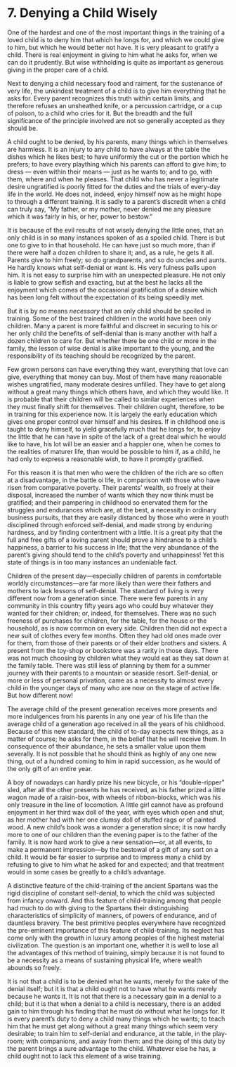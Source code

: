 # 7. Denying a Child Wisely

One of the hardest and one of the most important things in the training of a loved child is to deny him that which he longs for, and which we could give to him, but which he would better not have. It is very pleasant to gratify a child. There is real enjoyment in giving to him what he asks for, when we can do it prudently. But wise withholding is quite as important as generous giving in the proper care of a child.

Next to denying a child necessary food and raiment, for the sustenance of very life, the unkindest treatment of a child is to give him everything that he asks for. Every parent recognizes this truth within certain limits, and therefore refuses an unsheathed knife, or a percussion cartridge, or a cup of poison, to a child who cries for it. But the breadth and the full significance of the principle involved are not so generally accepted as they should be.

A child ought to be denied, by his parents, many things which in themselves are harmless. It is an injury to any child to have always at the table the dishes which he likes best; to have uniformly the cut or the portion which he prefers; to have every plaything which his parents can afford to give him; to dress — even within their means — just as he wants to; and to go, with them, where and when he pleases. That child who has never a legitimate desire ungratified is poorly fitted for the duties and the trials of every-day life in the world. He does not, indeed, enjoy himself now as he might hope to through a different training. It is sadly to a parent's discredit when a child can truly say, "My father, or my mother, never denied me any pleasure which it was fairly in his, or her, power to bestow."

It is because of the evil results of not wisely denying the little ones, that an only child is in so many instances spoken of as a spoiled child. There is but one to give to in that household. He can have just so much more, than if there were half a dozen children to share it; and, as a rule, he gets it all. Parents give to him freely; so do grandparents, and so do uncles and aunts. He hardly knows what self-denial or want is. His very fulness palls upon him. It is not easy to surprise him with an unexpected pleasure. He not only is liable to grow selfish and exacting, but at the best he lacks all the enjoyment which comes of the occasional gratification of a desire which has been long felt without the expectation of its being speedily met.

But it is by no means *necessary* that an only child should be spoiled in training. Some of the best trained children in the world have been only children. Many a parent is more faithful and discreet in securing to his or her only child the benefits of self-denial than is many another with half a dozen children to care for. But whether there be one child or more in the family, the lesson of wise denial is alike important to the young, and the responsibility of its teaching should be recognized by the parent.

Few grown persons can have everything they want, everything that love can give, everything that money can buy. Most of them have many reasonable wishes ungratified, many moderate desires unfilled. They have to get along without a great many things which others have, and which they would like. It is probable that their children will be called to similar experiences when they must finally shift for themselves. Their children ought, therefore, to be in training for this experience now. It is largely the early education which gives one proper control over himself and his desires. If in childhood one is taught to deny himself, to yield gracefully much that he longs for, to enjoy the little that he can have in spite of the lack of a great deal which he would like to have, his lot will be an easier and a happier one, when he comes to the realities of maturer life, than would be possible to him if, as a child, he had only to express a reasonable wish, to have it promptly gratified.

For this reason it is that men who were the children of the rich are so often at a disadvantage, in the battle oi life, in comparison with those who have risen from comparative poverty. Their parents' wealth, so freely at their disposal, increased the number of wants which they now think must be gratified; and their pampering in childhood so enervated them for the struggles and endurances which are, at the best, a necessity in ordinary business pursuits, that they are easily distanced by those who were in youth disciplined through enforced self-denial, and made strong by enduring hardness, and by finding contentment with a little. It is a great pity that the full and free gifts of a loving parent should prove a hindrance to a child's happiness, a barrier to his success in life; that the very abundance of the parent's giving should tend to the child's poverty and unhappiness! Yet this state of things is in too many instances an undeniable fact.

Children of the present day—especially children of parents in comfortable worldly circumstances—are far more likely than were their fathers and mothers to lack lessons of self-denial. The standard of living is very different now from a generation since. There were few parents in any community in this country fifty years ago who could buy whatever they wanted for their children; or, indeed, for themselves. There was no such freeness of purchases for children, for the table, for the house or the household, as is now common on every side. Children then did not expect a new suit of clothes every few months. Often they had old ones made over for them, from those of their parents or of their elder brothers and sisters. A present from the toy-shop or bookstore was a rarity in those days. There was not much choosing by children what they would eat as they sat down at the family table. There was still less of planning by them for a summer journey with their parents to a mountain or seaside resort. Self-denial, or more or less of personal privation, came as a necessity to almost every child in the younger days of many who are now on the stage of active life. But how different now!

The average child of the present generation receives more presents and more indulgences from his parents in any one year of his life than the average child of a generation ago received in all the years of his childhood. Because of this new standard, the child of to-day expects new things, as a matter of course; he asks for them, in the belief that he will receive them. In consequence of their abundance, he sets a smaller value upon them severally. It is not possible that he should think as highly of any one new thing, out of a hundred coming to him in rapid succession, as he would of the only gift of an entire year.

A boy of nowadays can hardly prize his new bicycle, or his "double-ripper" sled, after all the other presents he has received, as his father prized a little wagon made of a raisin-box, with wheels of ribbon-blocks, which was his only treasure in the line of locomotion. A little girl cannot have as profound enjoyment in her third wax doll of the year, with eyes which open and shut, as her mother had with her one clumsy doll of stuffed rags or of painted wood. A new child's book was a wonder a generation since; it is now hardly more to one of our children than the evening paper is to the father of the family. It is now hard work to give a new sensation—or, at all events, to make a permanent impression—by the bestowal of a gift of any sort on a child. It would be far easier to surprise and to impress many a child by refusing to give to him what he asked for and expected; and that treatment would in some cases be greatly to a child's advantage.

A distinctive feature of the child-training of the ancient Spartans was the rigid discipline of constant self-denial, to which the child was subjected from infancy onward. And this feature of child-training among that people had much to do with giving to the Spartans their distinguishing characteristics of simplicity of manners, of powers of endurance, and of dauntless bravery. The best primitive peoples everywhere have recognized the pre-eminent importance of this feature of child-training. Its neglect has come only with the growth in luxury among peoples of the highest material civilization. The question is an important one, whether it is well to lose all the advantages of this method of training, simply because it is not found to be a necessity as a means of sustaining physical life, where wealth abounds so freely.

It is not that a child is to be denied what he wants, merely for the sake of the denial itself; but it is that a child ought not to have what he wants merely because he wants it. It is not that there is a necessary gain in a denial to a child; but it is that when a denial to a child is necessary, there is an added gain to him through his finding that he must do without what he longs for. It is every parent's duty to deny a child many things which he wants; to teach him that he must get along without a great many things which seem very desirable; to train him to self-denial and endurance, at the table, in the play-room; with companions, and away from them: and the doing of this duty by the parent brings a sure advantage to the child. Whatever else he has, a child ought not to lack this element of a wise training.